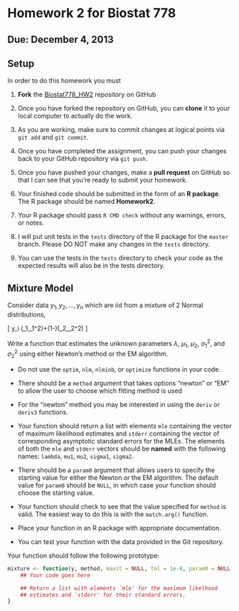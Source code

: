 Homework 2 for Biostat 778
==============


## Due: December 4, 2013

## Setup

In order to do this homework you must

1.  **Fork** the
[Biostat778_HW2](https://github.com/rdpeng/Biostat778_HW2) repository
on GitHub

2.  Once you have forked the repository on GitHub, you can **clone**
it to your local computer to actually do the work.

3.  As you are working, make sure to commit changes at logical points
via `git add` and `git commit`.

4.  Once you have completed the assignment, you can push your changes
back to your GitHub repository via `git push`.

5.  Once you have pushed your changes, make a **pull request** on
GitHub so that I can see that you're ready to submit your homework.

7.  Your finished code should be submitted in the form of an **R
package**. The R package should be named **Homework2**.

8.  Your R package should pass `R CMD check` without any warnings,
errors, or notes.

9.  I will put unit tests in the `tests` directory of the R package
for the `master` branch. Please DO NOT make any changes in the `tests`
directory.

10.  You can use the tests in the `tests` directory to check your code
as the expected results will also be in the tests directory.


## Mixture Model

 Consider data $y_1,y_2,\dots,y_n$
which are iid from a mixture of 2 Normal distributions,

\[
y_i \sim \lambda\mathcal{N}(\mu_1,\sigma_1^2)+(1-\lambda)\mathcal{N}(\mu_2,\sigma_2^2)
\]

Write a function that estimates the unknown parameters $\lambda$,
$\mu_1$, $\mu_2$, $\sigma_1^2$, and $\sigma_2^2$ using either Newton's
method or the EM algorithm.

* Do not use the `optim`, `nlm`, `nlminb`, or `optimize` functions in
  your code.

* There should be a `method` argument that takes options "newton" or
  "EM" to allow the user to choose which fitting method is used

* For the "newton" method you may be interested in using the `deriv`
  or `deriv3` functions.

* Your function should return a list with elements `mle` containing
  the vector of maximum likelihood estimates and `stderr` containing
  the vector of corresponding asymptotic standard errors for the
  MLEs. The elements of both the `mle` and `stderr` vectors should be
  **named** with the following names: `lambda`, `mu1`, `mu2`,
  `sigma1`, `sigma2`.

* There should be a `param0` argument that allows users to specify the
  starting value for either the Newton or the EM algorithm. The
  default value for `param0` should be `NULL`, in which case your
  function should choose the starting value.

* Your function should check to see that the value specified for
  `method` is valid. The easiest way to do this is with the
  `match.arg()` function.

* Place your function in an R package with appropriate documentation.

* You can test your function with the data provided in the Git repository. 

Your function should follow the following prototype:

```r
mixture <- function(y, method, maxit = NULL, tol = 1e-8, param0 = NULL) {
	## Your code goes here

	## Return a list with elements `mle' for the maximum likelhood
	## estimates and `stderr' for their standard errors.
}
```
